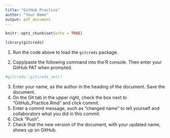 ```yaml
---
title: "GitHub Practice"
author: "Your Name"
output: pdf_document
---
```


```r
knitr::opts_chunk$set(echo = TRUE)
```

```r
library(gitcreds)
```

1. Run the code above to load the `gitcreds` package. 

2. Copy/paste the following command into the R console. Then enter your GitHub PAT when prompted. 
```r
#gitcreds::gitcreds_set()
```

3. Enter your name, as the author in the heading of the document. Save the document.  
4. On the Git tab in the upper right, check the box next to "GitHub_Practice.Rmd" and click commit.   
5. Enter a commit message, such as "changed name" to tell yourself and collaborators what you did in this commit.   
6. Click "Push".   
7. Check that the new version of the document, with your updated name, shows up on GitHub.    



